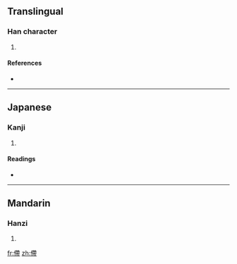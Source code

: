 ==Translingual==

===Han character===
{{Han char|rn=9|rad=人|as=11|sn=13|four=|canj=人大心月 (OKPB)}}

# {{defn|Han|sort=人11}}

====References====
* {{Han ref|kx=0115.140|dkj=01042|hdz=10210.030|uh=50C0|ud=20672}}

----

==Japanese==

===Kanji===
{{ja-kanji|grade=|rs=人11}}

# {{defn|Japanese|sort=人11}}

====Readings====
* {{ja-readings|on=[[てい]] (tei)|kun=[[くるしむ]] (kurushimu)}}

----

==Mandarin==

===Hanzi===
{{cmn-hanzi|pin=[[dì]] ([[di4]])|wg=ti<sup>4</sup>}}

# {{defn|Mandarin|sort=人11}}

[[fr:僀]]
[[zh:僀]]
